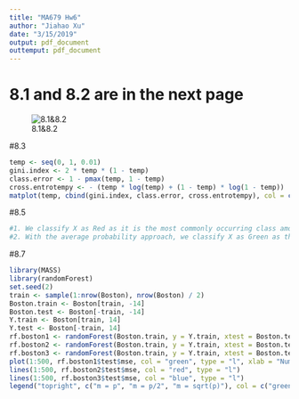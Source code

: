 ```yaml
---
title: "MA679 Hw6"
author: "Jiahao Xu"
date: "3/15/2019"
output: pdf_document
outtemput: pdf_document
---
```

# 8.1 and 8.2 are in the next page
![8.1&8.2](111.jpg)

#8.3
```r
temp <- seq(0, 1, 0.01)
gini.index <- 2 * temp * (1 - temp)
class.error <- 1 - pmax(temp, 1 - temp)
cross.entrotempy <- - (temp * log(temp) + (1 - temp) * log(1 - temp))
matplot(temp, cbind(gini.index, class.error, cross.entrotempy), col = c("blue", "red", "purple"))
```

#8.5
```r
#1. We classify X as Red as it is the most commonly occurring class among the 10 predictions (6 for Red vs 4 for Green)
#2. With the average probability approach, we classify X as Green as the average of the 10 probabilities is 0.45.
```

#8.7
```r
library(MASS)
library(randomForest)
set.seed(2)
train <- sample(1:nrow(Boston), nrow(Boston) / 2)
Boston.train <- Boston[train, -14]
Boston.test <- Boston[-train, -14]
Y.train <- Boston[train, 14]
Y.test <- Boston[-train, 14]
rf.boston1 <- randomForest(Boston.train, y = Y.train, xtest = Boston.test, ytest = Y.test, mtry = ncol(Boston) - 1, ntree = 500)
rf.boston2 <- randomForest(Boston.train, y = Y.train, xtest = Boston.test, ytest = Y.test, mtry = (ncol(Boston) - 1) / 2, ntree = 500)
rf.boston3 <- randomForest(Boston.train, y = Y.train, xtest = Boston.test, ytest = Y.test, mtry = sqrt(ncol(Boston) - 1), ntree = 500)
plot(1:500, rf.boston1$test$mse, col = "green", type = "l", xlab = "Number of Trees", ylab = "Test MSE", ylim = c(10, 19))
lines(1:500, rf.boston2$test$mse, col = "red", type = "l")
lines(1:500, rf.boston3$test$mse, col = "blue", type = "l")
legend("topright", c("m = p", "m = p/2", "m = sqrt(p)"), col = c("green", "red", "blue"), cex = 1, lty = 1)

```

